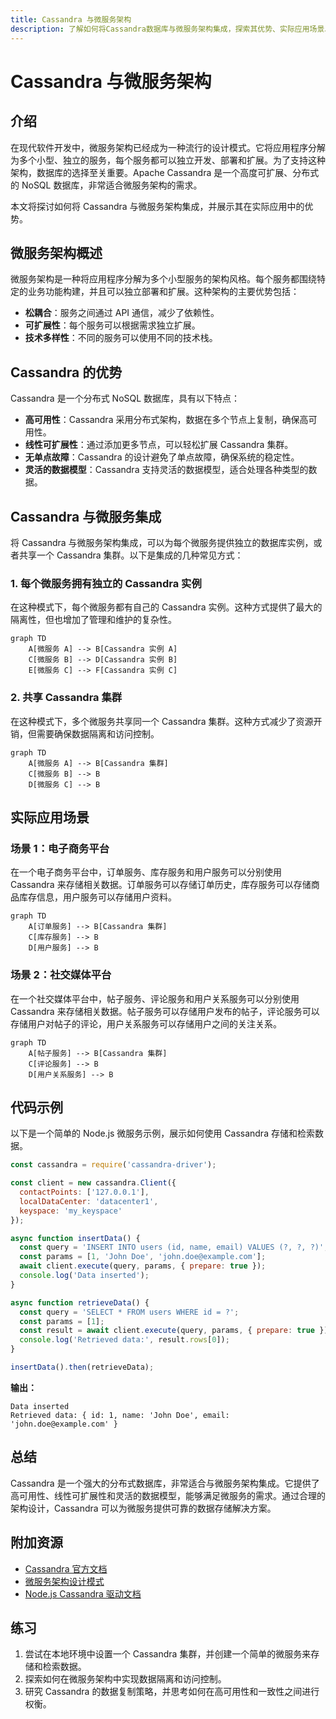 ```yaml
---
title: Cassandra 与微服务架构
description: 了解如何将Cassandra数据库与微服务架构集成，探索其优势、实际应用场景以及代码示例。
---
```


# Cassandra 与微服务架构

## 介绍

在现代软件开发中，微服务架构已经成为一种流行的设计模式。它将应用程序分解为多个小型、独立的服务，每个服务都可以独立开发、部署和扩展。为了支持这种架构，数据库的选择至关重要。Apache Cassandra 是一个高度可扩展、分布式的 NoSQL 数据库，非常适合微服务架构的需求。

本文将探讨如何将 Cassandra 与微服务架构集成，并展示其在实际应用中的优势。

## 微服务架构概述

微服务架构是一种将应用程序分解为多个小型服务的架构风格。每个服务都围绕特定的业务功能构建，并且可以独立部署和扩展。这种架构的主要优势包括：

- **松耦合**：服务之间通过 API 通信，减少了依赖性。
- **可扩展性**：每个服务可以根据需求独立扩展。
- **技术多样性**：不同的服务可以使用不同的技术栈。

## Cassandra 的优势

Cassandra 是一个分布式 NoSQL 数据库，具有以下特点：

- **高可用性**：Cassandra 采用分布式架构，数据在多个节点上复制，确保高可用性。
- **线性可扩展性**：通过添加更多节点，可以轻松扩展 Cassandra 集群。
- **无单点故障**：Cassandra 的设计避免了单点故障，确保系统的稳定性。
- **灵活的数据模型**：Cassandra 支持灵活的数据模型，适合处理各种类型的数据。

## Cassandra 与微服务集成

将 Cassandra 与微服务架构集成，可以为每个微服务提供独立的数据库实例，或者共享一个 Cassandra 集群。以下是集成的几种常见方式：

### 1. 每个微服务拥有独立的 Cassandra 实例

在这种模式下，每个微服务都有自己的 Cassandra 实例。这种方式提供了最大的隔离性，但也增加了管理和维护的复杂性。

```mermaid
graph TD
    A[微服务 A] --> B[Cassandra 实例 A]
    C[微服务 B] --> D[Cassandra 实例 B]
    E[微服务 C] --> F[Cassandra 实例 C]
```

### 2. 共享 Cassandra 集群

在这种模式下，多个微服务共享同一个 Cassandra 集群。这种方式减少了资源开销，但需要确保数据隔离和访问控制。

```mermaid
graph TD
    A[微服务 A] --> B[Cassandra 集群]
    C[微服务 B] --> B
    D[微服务 C] --> B
```

## 实际应用场景

### 场景 1：电子商务平台

在一个电子商务平台中，订单服务、库存服务和用户服务可以分别使用 Cassandra 来存储相关数据。订单服务可以存储订单历史，库存服务可以存储商品库存信息，用户服务可以存储用户资料。

```mermaid
graph TD
    A[订单服务] --> B[Cassandra 集群]
    C[库存服务] --> B
    D[用户服务] --> B
```

### 场景 2：社交媒体平台

在一个社交媒体平台中，帖子服务、评论服务和用户关系服务可以分别使用 Cassandra 来存储相关数据。帖子服务可以存储用户发布的帖子，评论服务可以存储用户对帖子的评论，用户关系服务可以存储用户之间的关注关系。

```mermaid
graph TD
    A[帖子服务] --> B[Cassandra 集群]
    C[评论服务] --> B
    D[用户关系服务] --> B
```

## 代码示例

以下是一个简单的 Node.js 微服务示例，展示如何使用 Cassandra 存储和检索数据。

```javascript
const cassandra = require('cassandra-driver');

const client = new cassandra.Client({
  contactPoints: ['127.0.0.1'],
  localDataCenter: 'datacenter1',
  keyspace: 'my_keyspace'
});

async function insertData() {
  const query = 'INSERT INTO users (id, name, email) VALUES (?, ?, ?)';
  const params = [1, 'John Doe', 'john.doe@example.com'];
  await client.execute(query, params, { prepare: true });
  console.log('Data inserted');
}

async function retrieveData() {
  const query = 'SELECT * FROM users WHERE id = ?';
  const params = [1];
  const result = await client.execute(query, params, { prepare: true });
  console.log('Retrieved data:', result.rows[0]);
}

insertData().then(retrieveData);
```

**输出：**

```
Data inserted
Retrieved data: { id: 1, name: 'John Doe', email: 'john.doe@example.com' }
```

## 总结

Cassandra 是一个强大的分布式数据库，非常适合与微服务架构集成。它提供了高可用性、线性可扩展性和灵活的数据模型，能够满足微服务的需求。通过合理的架构设计，Cassandra 可以为微服务提供可靠的数据存储解决方案。

## 附加资源

- [Cassandra 官方文档](https://cassandra.apache.org/doc/latest/)
- [微服务架构设计模式](https://microservices.io/)
- [Node.js Cassandra 驱动文档](https://docs.datastax.com/en/developer/nodejs-driver/latest/)

## 练习

1. 尝试在本地环境中设置一个 Cassandra 集群，并创建一个简单的微服务来存储和检索数据。
2. 探索如何在微服务架构中实现数据隔离和访问控制。
3. 研究 Cassandra 的数据复制策略，并思考如何在高可用性和一致性之间进行权衡。
